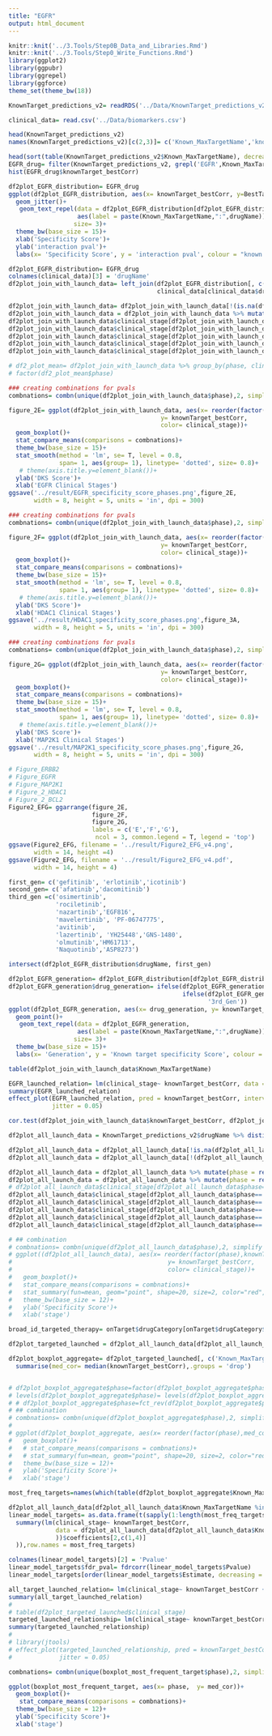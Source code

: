 ```yaml
---
title: "EGFR"
output: html_document
---
```

<!-- DKS score vs Clinical advancement -->
```r
knitr::knit('../3.Tools/Step0B_Data_and_Libraries.Rmd')
knitr::knit('../3.Tools/Step0_Write_Functions.Rmd')
library(ggplot2)
library(ggpubr)
library(ggrepel)
library(ggforce)
theme_set(theme_bw(18))

KnownTarget_predictions_v2= readRDS('../Data/KnownTarget_predictions_v2.RDS')

clinical_data= read.csv('../Data/biomarkers.csv')
```


```r
head(KnownTarget_predictions_v2)
names(KnownTarget_predictions_v2)[c(2,3)]= c('Known_MaxTargetName','knownTarget_bestCorr')

head(sort(table(KnownTarget_predictions_v2$Known_MaxTargetName), decreasing = T),20)
EGFR_drug= filter(KnownTarget_predictions_v2, grepl('EGFR',Known_MaxTargetName)) %>% distinct(drugName, .keep_all= T)
hist(EGFR_drug$knownTarget_bestCorr)
```

```r
df2plot_EGFR_distribution= EGFR_drug
ggplot(df2plot_EGFR_distribution, aes(x= knownTarget_bestCorr, y=BestTargetCorr , color= knownTarget_bestCorr > 0.1))+
  geom_jitter()+
   geom_text_repel(data = df2plot_EGFR_distribution[df2plot_EGFR_distribution$knownTarget_bestCorr >0.1,], 
                   aes(label = paste(Known_MaxTargetName,":",drugName)), 
                  size= 3)+
  theme_bw(base_size = 15)+
  xlab('Specificity Score')+
  ylab('interaction pval')+
  labs(x= 'Specificity Score', y = 'interaction pval', colour = "known Target\nspecificity score > 0.1") 
```

```r
df2plot_EGFR_distribution= EGFR_drug
colnames(clinical_data)[3] = 'drugName'
df2plot_join_with_launch_data= left_join(df2plot_EGFR_distribution[, c('drugName','Known_MaxTargetName','knownTarget_bestCorr', 'drugBroadID', 'PredictedRank')], 
                                         clinical_data[clinical_data$drugName %in% intersect(EGFR_drug$drugName, clinical_data$drugName),c('drugName','dose','phase')], by= 'drugName')

df2plot_join_with_launch_data= df2plot_join_with_launch_data[!(is.na(df2plot_join_with_launch_data$phase)),]
df2plot_join_with_launch_data = df2plot_join_with_launch_data %>% mutate(phase = replace(phase, phase == 'Phase 1/Phase 2', 'Phase 2'))
df2plot_join_with_launch_data$clinical_stage[df2plot_join_with_launch_data$phase== 'Preclinical'] = 1
df2plot_join_with_launch_data$clinical_stage[df2plot_join_with_launch_data$phase== 'Phase 1'] = 2
df2plot_join_with_launch_data$clinical_stage[df2plot_join_with_launch_data$phase== 'Phase 2'] = 3
df2plot_join_with_launch_data$clinical_stage[df2plot_join_with_launch_data$phase== 'Phase 3'] = 4
df2plot_join_with_launch_data$clinical_stage[df2plot_join_with_launch_data$phase== 'Launched'] = 5
```


```r
# df2_plot_mean= df2plot_join_with_launch_data %>% group_by(phase, clinical_stage) %>% summarise(knownTarget_bestCorr = mean(knownTarget_bestCorr))
# factor(df2_plot_mean$phase)

### creating combinations for pvals
combnations= combn(unique(df2plot_join_with_launch_data$phase),2, simplify = F)

figure_2E= ggplot(df2plot_join_with_launch_data, aes(x= reorder(factor(phase),clinical_stage), 
                                          y= knownTarget_bestCorr,
                                          color= clinical_stage))+
  geom_boxplot()+
  stat_compare_means(comparisons = combnations)+
  theme_bw(base_size = 15)+
  stat_smooth(method = 'lm', se= T, level = 0.8,
              span= 1, aes(group= 1), linetype= 'dotted', size= 0.8)+
   # theme(axis.title.y=element_blank())+
  ylab('DKS Score')+
  xlab('EGFR Clinical Stages')
ggsave('../result/EGFR_specificity_score_phases.png',figure_2E,
       width = 8, height = 5, units = 'in', dpi = 300)
```

<!--HDAC1-->
```r
### creating combinations for pvals
combnations= combn(unique(df2plot_join_with_launch_data$phase),2, simplify = F)

figure_2F= ggplot(df2plot_join_with_launch_data, aes(x= reorder(factor(phase),clinical_stage), 
                                          y= knownTarget_bestCorr,
                                          color= clinical_stage))+
  geom_boxplot()+
  stat_compare_means(comparisons = combnations)+
  theme_bw(base_size = 15)+
  stat_smooth(method = 'lm', se= T, level = 0.8,
              span= 1, aes(group= 1), linetype= 'dotted', size= 0.8)+
   # theme(axis.title.y=element_blank())+
  ylab('DKS Score')+
  xlab('HDAC1 Clinical Stages')
ggsave('../result/HDAC1_specificity_score_phases.png',figure_3A,
       width = 8, height = 5, units = 'in', dpi = 300)
```

```r
### creating combinations for pvals
combnations= combn(unique(df2plot_join_with_launch_data$phase),2, simplify = F)

figure_2G= ggplot(df2plot_join_with_launch_data, aes(x= reorder(factor(phase),clinical_stage), 
                                          y= knownTarget_bestCorr,
                                          color= clinical_stage))+
  geom_boxplot()+
  stat_compare_means(comparisons = combnations)+
  theme_bw(base_size = 15)+
  stat_smooth(method = 'lm', se= T, level = 0.8,
              span= 1, aes(group= 1), linetype= 'dotted', size= 0.8)+
   # theme(axis.title.y=element_blank())+
  ylab('DKS Score')+
  xlab('MAP2K1 Clinical Stages')
ggsave('../result/MAP2K1_specificity_score_phases.png',figure_2G,
       width = 8, height = 5, units = 'in', dpi = 300)
```


```r
# Figure_ERBB2
# Figure_EGFR 
# Figure_MAP2K1
# Figure_2_HDAC1 
# Figure_2_BCL2
Figure2_EFG= ggarrange(figure_2E,
                       figure_2F,
                       figure_2G,
                       labels = c('E','F','G'), 
                        ncol = 3, common.legend = T, legend = 'top')
ggsave(Figure2_EFG, filename = '../result/Figure2_EFG_v4.png',
       width = 14, height =4)
ggsave(Figure2_EFG, filename = '../result/Figure2_EFG_v4.pdf',
       width = 14, height = 4)

```

<!--EGFR generation-->
```r
first_gen= c('gefitinib', 'erlotinib','icotinib')
second_gen= c('afatinib','dacomitinib')
third_gen =c('osimertinib',
             'rociletinib',
             'nazartinib','EGF816',
             'mavelertinib', 'PF-06747775',
             'avitinib',
             'lazertinib', 'YH25448','GNS-1480',
             'olmutinib','HM61713',
             'Naquotinib','ASP8273')

intersect(df2plot_EGFR_distribution$drugName, first_gen)

df2plot_EGFR_generation= df2plot_EGFR_distribution[df2plot_EGFR_distribution$drugName %in% c(first_gen, second_gen, third_gen),]
df2plot_EGFR_generation$drug_generation= ifelse(df2plot_EGFR_generation$drugName %in% first_gen, '1st_Gen',
                                                ifelse(df2plot_EGFR_generation$drugName %in% second_gen, '2nd_Gen',
                                                       '3rd_Gen'))
ggplot(df2plot_EGFR_generation, aes(x= drug_generation, y= knownTarget_bestCorr, color= drug_generation))+
  geom_point()+
   geom_text_repel(data = df2plot_EGFR_generation, 
                   aes(label = paste(Known_MaxTargetName,":",drugName)), 
                  size= 3)+
  theme_bw(base_size = 15)+
  labs(x= 'Generation', y = 'Known target specificity Score', colour = "EGFR generation") 
```

<!--regression for egfr-->
```r
table(df2plot_join_with_launch_data$Known_MaxTargetName)

EGFR_launched_relation= lm(clinical_stage~ knownTarget_bestCorr, data = df2plot_join_with_launch_data)
summary(EGFR_launched_relation)
effect_plot(EGFR_launched_relation, pred = knownTarget_bestCorr, interval = TRUE, plot.points = TRUE,
            jitter = 0.05)

cor.test(df2plot_join_with_launch_data$knownTarget_bestCorr, df2plot_join_with_launch_data$clinical_stage)
```


<!--repeating this lauched data check on all drugs and targets-->
```r
df2plot_all_launch_data = KnownTarget_predictions_v2$drugName %>% distinct(drugName, .keep_all= T)

df2plot_all_launch_data = df2plot_all_launch_data[!is.na(df2plot_all_launch_data$phase),]
df2plot_all_launch_data = df2plot_all_launch_data[!(df2plot_all_launch_data$phase == 'Withdrawn'),]

df2plot_all_launch_data = df2plot_all_launch_data %>% mutate(phase = replace(phase, phase == 'Phase 1/Phase 2', 'Phase 2'))
df2plot_all_launch_data = df2plot_all_launch_data %>% mutate(phase = replace(phase, phase == 'Phase 2/Phase 3', 'Phase 3'))
# df2plot_all_launch_data$clinical_stage[df2plot_all_launch_data$phase== 'Withdrawn'] = 1
df2plot_all_launch_data$clinical_stage[df2plot_all_launch_data$phase== 'Preclinical'] = 1
df2plot_all_launch_data$clinical_stage[df2plot_all_launch_data$phase== 'Phase 1'] = 2
df2plot_all_launch_data$clinical_stage[df2plot_all_launch_data$phase== 'Phase 2'] = 3
df2plot_all_launch_data$clinical_stage[df2plot_all_launch_data$phase== 'Phase 3'] = 4
df2plot_all_launch_data$clinical_stage[df2plot_all_launch_data$phase== 'Launched'] = 5

# ## combination
# combnations= combn(unique(df2plot_all_launch_data$phase),2, simplify = F)
# ggplot((df2plot_all_launch_data), aes(x= reorder(factor(phase),knownTarget_bestCorr), 
#                                           y= knownTarget_bestCorr,
#                                           color= clinical_stage))+
#   geom_boxplot()+
#   stat_compare_means(comparisons = combnations)+
#   stat_summary(fun=mean, geom="point", shape=20, size=2, color="red", fill="red")+
#   theme_bw(base_size = 12)+
#   ylab('Specificity Score')+
#   xlab('stage')
```

<!--groupby-->
```r
broad_id_targeted_therapy= onTarget$drugCategory[onTarget$drugCategory$drug_category == 'targeted cancer', c('broad_id_trimmed')]

df2plot_targeted_launched = df2plot_all_launch_data[df2plot_all_launch_data$drugBroadID %in% broad_id_targeted_therapy, ] 

df2plot_boxplot_aggregate= df2plot_targeted_launched[, c('Known_MaxTargetName', 'knownTarget_bestCorr', 'phase','clinical_stage')] %>% group_by(Known_MaxTargetName, phase) %>% 
  summarise(med_cor= median(knownTarget_bestCorr),.groups = 'drop')


# df2plot_boxplot_aggregate$phase=factor(df2plot_boxplot_aggregate$phase)
# levels(df2plot_boxplot_aggregate$phase)= levels(df2plot_boxplot_aggregate$phase)
# # df2plot_boxplot_aggregate$phase=fct_rev(df2plot_boxplot_aggregate$phase)
# ## combination
# combnations= combn(unique(df2plot_boxplot_aggregate$phase),2, simplify = F)
# 
# ggplot(df2plot_boxplot_aggregate, aes(x= reorder(factor(phase),med_cor),  y= med_cor))+
#   geom_boxplot()+
#   # stat_compare_means(comparisons = combnations)+
#   # stat_summary(fun=mean, geom="point", shape=20, size=2, color="red", fill="red")+
#   theme_bw(base_size = 12)+
#   ylab('Specificity Score')+
#   xlab('stage')
```

```r
most_freq_targets=names(which(table(df2plot_boxplot_aggregate$Known_MaxTargetName) >3))

df2plot_all_launch_data[df2plot_all_launch_data$Known_MaxTargetName %in% most_freq_targets[13],]
linear_model_targets= as.data.frame(t(sapply(1:length(most_freq_targets), function (x)
  summary(lm(clinical_stage~ knownTarget_bestCorr, 
             data = df2plot_all_launch_data[df2plot_all_launch_data$Known_MaxTargetName %in% most_freq_targets[x],]
             ))$coefficients[2,c(1,4)]
  )),row.names = most_freq_targets)

colnames(linear_model_targets)[2] = 'Pvalue'
linear_model_targets$fdr_pval= fdrcorr(linear_model_targets$Pvalue)
linear_model_targets[order(linear_model_targets$Estimate, decreasing = T),]

```


<!--regression for all drug_target Which have alleast 3 phase info-->
```r
all_target_launched_relation= lm(clinical_stage~ knownTarget_bestCorr + as.factor(Known_MaxTargetName), data =df2plot_all_launch_data)
summary(all_target_launched_relation)
# 
# table(df2plot_targeted_launched$clinical_stage)
targeted_launched_relationship= lm(clinical_stage~ knownTarget_bestCorr + as.factor(Known_MaxTargetName), data =df2plot_targeted_launched)
summary(targeted_launched_relationship)
# 
# library(jtools)
# effect_plot(targeted_launched_relationship, pred = knownTarget_bestCorr, interval = TRUE, plot.points = TRUE, 
#             jitter = 0.05)
```

```r

combnations= combn(unique(boxplot_most_frequent_target$phase),2, simplify = F)

ggplot(boxplot_most_frequent_target, aes(x= phase,  y= med_cor))+
  geom_boxplot()+
   stat_compare_means(comparisons = combnations)+
  theme_bw(base_size = 12)+
  ylab('Specificity Score')+
  xlab('stage')

```




